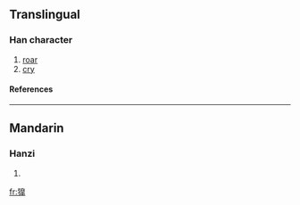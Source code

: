 ==Translingual==
===Han character===
{{Han char|rn=94|rad=犬|as=12|sn=15|four=|canj=大竹竹山十 (KHHUJ)}}
# [[roar]]
# [[cry]]
====References====
{{Han ref|kx=0717.150|dkj=20667|hdz=21368.130|uh=734B|ud=29515}}

----
==Mandarin==
===Hanzi===
{{cmn-hanzi|pin=[[háo]] (hao2), [[mò]] (mo4)|wg=hao<sup>2</sup>, mo<sup>4</sup>}}
# {{defn|Mandarin}}

[[fr:獋]]